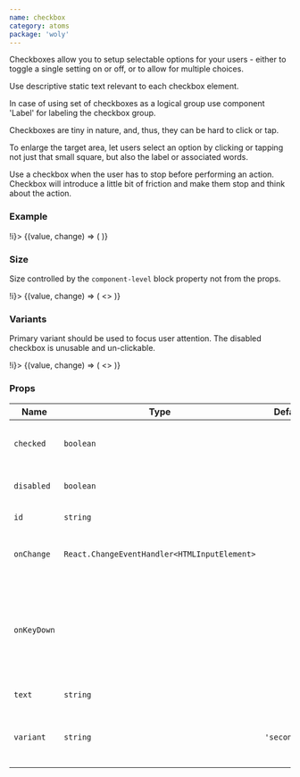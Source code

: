 ```yaml
---
name: checkbox
category: atoms
package: 'woly'
---
```



Checkboxes allow you to setup selectable options for your users - either to toggle a single setting on or off, or to allow for multiple choices.

Use descriptive static text relevant to each checkbox element.

In case of using set of checkboxes as a logical group use component 'Label' for labeling the checkbox group.

Checkboxes are tiny in nature, and, thus, they can be hard to click or tap.

To enlarge the target area, let users select an option by clicking or tapping not just that small square, but also the label or associated words.

Use a checkbox when the user has to stop before performing an action. Checkbox will introduce a little bit of friction and make them stop and think about the action.

### Example

<Playground>
  <State initial={false} change={(i) => !i}>
    {(value, change) => (
      <Checkbox checked={value} id="simple" onChange={change} text="Simple" variant="primary" />
    )}
  </State>
</Playground>

### Size

Size controlled by the `component-level` block property not from the props.

<Playground>
  <State initial={false} change={(i) => !i}>
    {(value, change) => (
      <>
        <block.S>
          <Checkbox checked={value} id="small" onChange={change} text="Small" variant="primary" />
        </block.S>
        <block.M>
          <Checkbox checked={value} id="medium" onChange={change} text="Medium" variant="primary" />
        </block.M>
        <block.L>
          <Checkbox checked={value} id="large" onChange={change} text="Large" variant="primary" />
        </block.L>
        <block.XL>
          <Checkbox
            checked={value}
            id="extra"
            onChange={change}
            text="Extra large"
            variant="primary"
          />
        </block.XL>
        <block.H>
          <Checkbox checked={value} id="huge" onChange={change} text="Huge" variant="primary" />
        </block.H>
      </>
    )}
  </State>
</Playground>

### Variants

Primary variant should be used to focus user attention. The disabled checkbox is unusable and un-clickable.

<Playground size="S">
  <State initial={false} change={(i) => !i}>
    {(value, change) => (
      <>
        <Checkbox checked onChange={change} id="primary" text="Primary" variant="primary" />
        <Checkbox
          checked
          onChange={change}
          disabled
          id="disabled"
          text="Disabled"
          variant="primary"
        />
      </>
    )}
  </State>
</Playground>

### Props

| Name        | Type                                         | Default       | Description                                                                  |
| ----------- | -------------------------------------------- | ------------- | ---------------------------------------------------------------------------- |
| `checked`   | `boolean`                                    |               | Whether checkbox is checked or not                                           |
| `disabled`  | `boolean`                                    |               | HTML disabled attribute                                                      |
| `id`        | `string`                                     |               | HTML id attribute                                                            |
| `onChange`  | `React.ChangeEventHandler<HTMLInputElement>` |               | Callback when checkbox is clicked                                            |
| `onKeyDown` |                                              |               | The onKeydown event occurs when the user is pressing a key (on the keyboard) |
| `text`      | `string`                                     |               | Text component                                                               |
| `variant`   | `string`                                     | `'secondary'` | Variant prop to style Checkbox component                                     |
